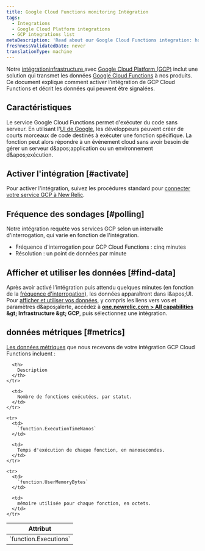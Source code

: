 ```yaml
---
title: Google Cloud Functions monitoring Intégration
tags:
  - Integrations
  - Google Cloud Platform integrations
  - GCP integrations list
metaDescription: 'Read about our Google Cloud Functions integration: how to activate it and what data it reports.'
freshnessValidatedDate: never
translationType: machine
---
```


Notre [intégrationinfrastructure ](/docs/infrastructure/introduction-infra-monitoring)avec [Google Cloud Platform (GCP)](https://cloud.google.com/) inclut une solution qui transmet les données [Google Cloud Functions](https://cloud.google.com/functions/) à nos produits. Ce document explique comment activer l’intégration de GCP Cloud Functions et décrit les données qui peuvent être signalées.

## Caractéristiques

Le service Google Cloud Functions permet d'exécuter du code sans serveur. En utilisant l'[UI de Google](https://cloud.google.com/functions/docs/quickstarts), les développeurs peuvent créer de courts morceaux de code destinés à exécuter une fonction spécifique. La fonction peut alors répondre à un événement cloud sans avoir besoin de gérer un serveur d&amp;apos;application ou un environnement d&amp;apos;exécution.

## Activer l'intégration [#activate]

Pour activer l'intégration, suivez les procédures standard pour [connecter votre service GCP à New Relic](/docs/connect-google-cloud-platform-services-infrastructure).

## Fréquence des sondages [#polling]

Notre intégration requête vos services GCP selon un intervalle d'interrogation, qui varie en fonction de l'intégration.

* Fréquence d'interrogation pour GCP Cloud Functions : cinq minutes
* Résolution : un point de données par minute

## Afficher et utiliser les données [#find-data]

Après avoir activé l'intégration puis attendu quelques minutes (en fonction de la [fréquence d'interrogation](#polling)), les données apparaîtront dans l&amp;apos;UI. Pour [afficher et utiliser vos données](/docs/infrastructure/integrations/find-use-infrastructure-integration-data), y compris les liens vers vos <InlinePopover type="dashboards" />et paramètres d&amp;apos;alerte, accédez à <DNT>**[one.newrelic.com &gt; All capabilities](https://one.newrelic.com/all-capabilities) &amp;gt; Infrastructure &amp;gt; GCP**</DNT>, puis sélectionnez une intégration.

## données métriques [#metrics]

[Les données métriques](/docs/infrastructure/introduction-infra-monitoring#data-types) que nous recevons de votre intégration GCP Cloud Functions incluent :

<table>
  <thead>
    <tr>
      <th style={{ width: "300px" }}>
        Attribut
      </th>

      <th>
        Description
      </th>
    </tr>
  </thead>

  <tbody>
    <tr>
      <td>
        `function.Executions`
      </td>

      <td>
        Nombre de fonctions exécutées, par statut.
      </td>
    </tr>

    <tr>
      <td>
        `function.ExecutionTimeNanos`
      </td>

      <td>
        Temps d'exécution de chaque fonction, en nanosecondes.
      </td>
    </tr>

    <tr>
      <td>
        `function.UserMemoryBytes`
      </td>

      <td>
        mémoire utilisée pour chaque fonction, en octets.
      </td>
    </tr>
  </tbody>
</table>
